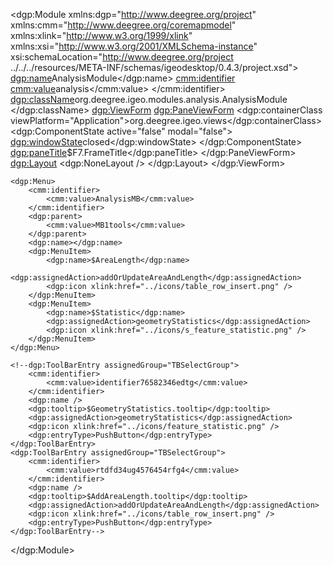 <?xml version="1.0" encoding="UTF-8"?>
<dgp:Module xmlns:dgp="http://www.deegree.org/project" xmlns:cmm="http://www.deegree.org/coremapmodel"
	xmlns:xlink="http://www.w3.org/1999/xlink" xmlns:xsi="http://www.w3.org/2001/XMLSchema-instance"
	xsi:schemaLocation="http://www.deegree.org/project ../../../resources/META-INF/schemas/igeodesktop/0.4.3/project.xsd">
	<dgp:name>AnalysisModule</dgp:name>
	<cmm:identifier>
		<cmm:value>analysis</cmm:value>
	</cmm:identifier>
	<dgp:className>org.deegree.igeo.modules.analysis.AnalysisModule
	</dgp:className>
	<dgp:ViewForm>
		<dgp:PaneViewForm>
			<dgp:containerClass viewPlatform="Application">org.deegree.igeo.views</dgp:containerClass>
			<dgp:ComponentState active="false" modal="false">
				<dgp:windowState>closed</dgp:windowState>
			</dgp:ComponentState>
			<dgp:paneTitle>$F7.FrameTitle</dgp:paneTitle>
		</dgp:PaneViewForm>
		<dgp:Layout>
			<dgp:NoneLayout />
		</dgp:Layout>
	</dgp:ViewForm>
	
	<dgp:Menu>
		<cmm:identifier>
			<cmm:value>AnalysisMB</cmm:value>
		</cmm:identifier>
		<dgp:parent>
			<cmm:value>MB1tools</cmm:value>
		</dgp:parent>
		<dgp:name></dgp:name>
		<dgp:MenuItem>
			<dgp:name>$AreaLength</dgp:name>
			<dgp:assignedAction>addOrUpdateAreaAndLength</dgp:assignedAction>
			<dgp:icon xlink:href="../icons/table_row_insert.png" />
		</dgp:MenuItem>
		<dgp:MenuItem>
			<dgp:name>$Statistic</dgp:name>
			<dgp:assignedAction>geometryStatistics</dgp:assignedAction>
			<dgp:icon xlink:href="../icons/s_feature_statistic.png" />
		</dgp:MenuItem>
	</dgp:Menu>
	
	<!--dgp:ToolBarEntry assignedGroup="TBSelectGroup">
		<cmm:identifier>
			<cmm:value>identifier76582346edtg</cmm:value>
		</cmm:identifier>
		<dgp:name />
		<dgp:tooltip>$GeometryStatistics.tooltip</dgp:tooltip>
		<dgp:assignedAction>geometryStatistics</dgp:assignedAction>
		<dgp:icon xlink:href="../icons/feature_statistic.png" />
		<dgp:entryType>PushButton</dgp:entryType>
	</dgp:ToolBarEntry>
	<dgp:ToolBarEntry assignedGroup="TBSelectGroup">
		<cmm:identifier>
			<cmm:value>rtdfd34ug4576454rfg4</cmm:value>
		</cmm:identifier>
		<dgp:name />
		<dgp:tooltip>$AddAreaLength.tooltip</dgp:tooltip>
		<dgp:assignedAction>addOrUpdateAreaAndLength</dgp:assignedAction>
		<dgp:icon xlink:href="../icons/table_row_insert.png" />
		<dgp:entryType>PushButton</dgp:entryType>
	</dgp:ToolBarEntry-->
</dgp:Module>
